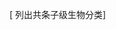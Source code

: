 [{{fullurl:Category:Immediate_children/{{{1|}}}|action=submit}} 列出共{{PAGESINCATEGORY:子级生物分类/{{{1|}}} }}条子级生物分类] {{add new taxon}}<noinclude>{{documentation}}</noinclude>